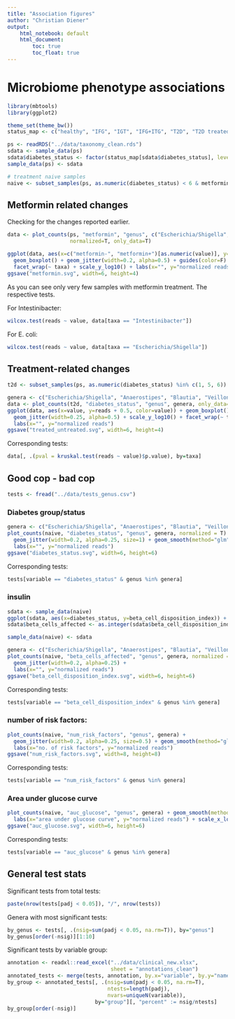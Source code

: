 ```yaml
---
title: "Association figures"
author: "Christian Diener"
output:
    html_notebook: default
    html_document:
        toc: true
        toc_float: true
---
```


# Microbiome phenotype associations

```r
library(mbtools)
library(ggplot2)

theme_set(theme_bw())
status_map <- c("healthy", "IFG", "IGT", "IFG+ITG", "T2D", "T2D treated")

ps <- readRDS("../data/taxonomy_clean.rds")
sdata <- sample_data(ps)
sdata$diabetes_status <- factor(status_map[sdata$diabetes_status], levels=status_map)
sample_data(ps) <- sdata

# treatment naive samples
naive <- subset_samples(ps, as.numeric(diabetes_status) < 6 & metformin == 0)
```


## Metformin related changes

Checking for the changes reported earlier.

```r
data <- plot_counts(ps, "metformin", "genus", c("Escherichia/Shigella", "Intestinibacter"), 
                    normalized=T, only_data=T)

ggplot(data, aes(x=c("metformin-", "metformin+")[as.numeric(value)], y=reads + 0.5, color=value)) + 
  geom_boxplot() + geom_jitter(width=0.2, alpha=0.5) + guides(color=F) +
  facet_wrap(~ taxa) + scale_y_log10() + labs(x="", y="normalized reads")
ggsave("metformin.svg", width=6, height=4)
```

As you can see only very few samples with metformin treatment. The respective tests.

For Intestinibacter:

```r
wilcox.test(reads ~ value, data[taxa == "Intestinibacter"])
```

For E. coli:

```r
wilcox.test(reads ~ value, data[taxa == "Escherichia/Shigella"])
```

## Treatment-related changes

```r
t2d <- subset_samples(ps, as.numeric(diabetes_status) %in% c(1, 5, 6))

genera <- c("Escherichia/Shigella", "Anaerostipes", "Blautia", "Veillonella", "Romboutsia", "Intestinibacter")
data <- plot_counts(t2d, "diabetes_status", "genus", genera, only_data=T) 
ggplot(data, aes(x=value, y=reads + 0.5, color=value)) + geom_boxplot() + guides(color=F) +
  geom_jitter(width=0.25, alpha=0.5) + scale_y_log10() + facet_wrap(~ taxa) + 
  labs(x="", y="normalized reads")
ggsave("treated_untreated.svg", width=6, height=4)
```

Corresponding tests:

```r
data[, .(pval = kruskal.test(reads ~ value)$p.value), by=taxa]
```

## Good cop - bad cop

```r
tests <- fread("../data/tests_genus.csv")
```

### Diabetes group/status

```r
genera <- c("Escherichia/Shigella", "Anaerostipes", "Blautia", "Veillonella")
plot_counts(naive, "diabetes_status", "genus", genera, normalized = T) +
  geom_jitter(width=0.2, alpha=0.25, size=1) + geom_smooth(method="glm", aes(group=0, x=as.numeric(value))) +
  labs(x="", y="normalized reads")
ggsave("diabetes_status.svg", width=6, height=6)
```

Corresponding tests:

```r
tests[variable == "diabetes_status" & genus %in% genera]
```

### insulin


```r
sdata <- sample_data(naive)
ggplot(sdata, aes(x=diabetes_status, y=beta_cell_disposition_index)) + geom_boxplot() + geom_jitter(width=0.25, alpha=0.25)
sdata$beta_cells_affected <- as.integer(sdata$beta_cell_disposition_index < 1)

sample_data(naive) <- sdata
```

```r
genera <- c("Escherichia/Shigella", "Anaerostipes", "Blautia", "Veillonella")
plot_counts(naive, "beta_cells_affected", "genus", genera, normalized = T) +
  geom_jitter(width=0.2, alpha=0.25) +
  labs(x="", y="normalized reads")
ggsave("beta_cell_disposition_index.svg", width=6, height=6)
```

Corresponding tests:

```r
tests[variable == "beta_cell_disposition_index" & genus %in% genera]
```

### number of risk factors:

```r
plot_counts(naive, "num_risk_factors", "genus", genera) +
  geom_jitter(width=0.2, alpha=0.25, size=0.5) + geom_smooth(method="glm", aes(group=0, x=as.numeric(value))) +
  labs(x="no. of risk factors", y="normalized reads")
ggsave("num_risk_factors.svg", width=8, height=8)
```


Corresponding tests:

```r
tests[variable == "num_risk_factors" & genus %in% genera]
```

### Area under glucose curve

```r
plot_counts(naive, "auc_glucose", "genus", genera) + geom_smooth(method="glm") +
  labs(x="area under glucose curve", y="normalized reads") + scale_x_log10(breaks=c(2000, 5000, 10000, 20000, 50000))
ggsave("auc_glucose.svg", width=6, height=6)
```

Corresponding tests:

```r
tests[variable == "auc_glucose" & genus %in% genera]
```

## General test stats

Significant tests from total tests:

```r
paste(nrow(tests[padj < 0.05]), "/", nrow(tests))
```

Genera with most significant tests:

```r
by_genus <- tests[, .(nsig=sum(padj < 0.05, na.rm=T)), by="genus"]
by_genus[order(-nsig)][1:10]
```

Significant tests by variable group:

```r
annotation <- readxl::read_excel("../data/clinical_new.xlsx",
                                 sheet = "annotations_clean")
annotated_tests <- merge(tests, annotation, by.x="variable", by.y="name")
by_group <- annotated_tests[, .(nsig=sum(padj < 0.05, na.rm=T),
                                ntests=length(padj),
                                nvars=uniqueN(variable)), 
                            by="group"][, "percent" := nsig/ntests]
by_group[order(-nsig)]
```

